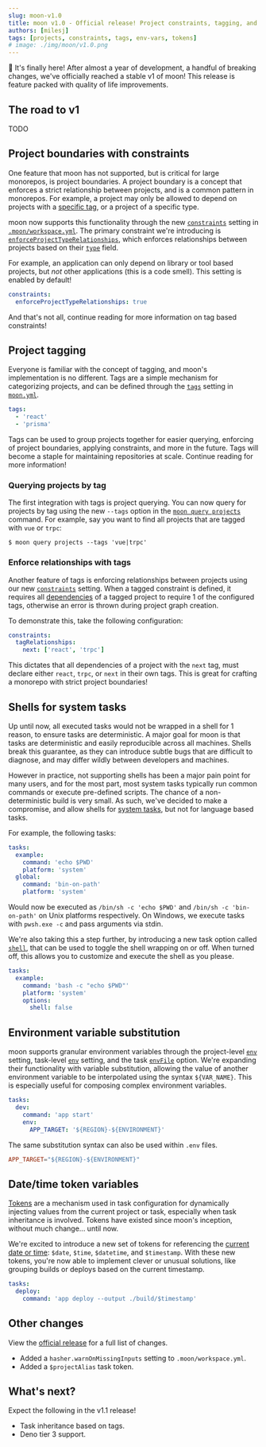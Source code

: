 ```yaml
---
slug: moon-v1.0
title: moon v1.0 - Official release! Project constraints, tagging, and more!
authors: [milesj]
tags: [projects, constraints, tags, env-vars, tokens]
# image: ./img/moon/v1.0.png
---
```


🎉 It's finally here! After almost a year of development, a handful of breaking changes, we've
officially reached a stable v1 of moon! This release is feature packed with quality of life
improvements.

<!--truncate-->

## The road to v1

TODO

## Project boundaries with constraints

One feature that moon has not supported, but is critical for large monorepos, is project boundaries.
A project boundary is a concept that enforces a strict relationship between projects, and is a
common pattern in monorepos. For example, a project may only be allowed to depend on projects with a
[specific tag](#enforce-relationships-with-tags), or a project of a specific type.

moon now supports this functionality through the new
[`constraints`](/docs/config/workspace#constraints) setting in
[`.moon/workspace.yml`](/docs/config/workspace). The primary constraint we're introducing is
[`enforceProjectTypeRelationships`](/docs/config/workspace#enforceprojecttyperelationships), which
enforces relationships between projects based on their [`type`](/docs/config/project#type) field.

For example, an application can only depend on library or tool based projects, but _not_ other
applications (this is a code smell). This setting is enabled by default!

```yaml title=".moon/workspace.yml"
constraints:
  enforceProjectTypeRelationships: true
```

And that's not all, continue reading for more information on tag based constraints!

## Project tagging

Everyone is familiar with the concept of tagging, and moon's implementation is no different. Tags
are a simple mechanism for categorizing projects, and can be defined through the
[`tags`](/docs/config/project#tags) setting in [`moon.yml`](/docs/config/project).

```yaml title="moon.yml"
tags:
  - 'react'
  - 'prisma'
```

Tags can be used to group projects together for easier querying, enforcing of project boundaries,
applying constraints, and more in the future. Tags will become a staple for maintaining repositories
at scale. Continue reading for more information!

### Querying projects by tag

The first integration with tags is project querying. You can now query for projects by tag using the
new `--tags` option in the [`moon query projects`](/docs/commands/query/projects) command. For
example, say you want to find all projects that are tagged with `vue` or `trpc`:

```shell
$ moon query projects --tags 'vue|trpc'
```

### Enforce relationships with tags

Another feature of tags is enforcing relationships between projects using our new
[`constraints`](#project-constraints) setting. When a tagged constraint is defined, it requires all
[dependencies](/docs/concepts/project#dependencies) of a tagged project to require 1 of the
configured tags, otherwise an error is thrown during project graph creation.

To demonstrate this, take the following configuration:

```yaml title=".moon/workspace.yml" {2,3}
constraints:
  tagRelationships:
    next: ['react', 'trpc']
```

This dictates that all dependencies of a project with the `next` tag, must declare either `react`,
`trpc`, or `next` in their own tags. This is great for crafting a monorepo with strict project
boundaries!

## Shells for system tasks

Up until now, all executed tasks would not be wrapped in a shell for 1 reason, to ensure tasks are
deterministic. A major goal for moon is that tasks are deterministic and easily reproducible across
all machines. Shells break this guarantee, as they can introduce subtle bugs that are difficult to
diagnose, and may differ wildly between developers and machines.

However in practice, not supporting shells has been a major pain point for many users, and for the
most part, most system tasks typically run common commands or execute pre-defined scripts. The
chance of a non-deterministic build is very small. As such, we've decided to make a compromise, and
allow shells for [system tasks](/docs/config/project#platform-1), but not for language based tasks.

For example, the following tasks:

```yaml title="moon.yml"
tasks:
  example:
    command: 'echo $PWD'
    platform: 'system'
  global:
    command: 'bin-on-path'
    platform: 'system'
```

Would now be executed as `/bin/sh -c 'echo $PWD'` and `/bin/sh -c 'bin-on-path'` on Unix platforms
respectively. On Windows, we execute tasks with `pwsh.exe -c` and pass arguments via stdin.

We're also taking this a step further, by introducing a new task option called
[`shell`](/docs/config/project#shell), that can be used to toggle the shell wrapping on or off. When
turned off, this allows you to customize and execute the shell as you please.

```yaml title="moon.yml"
tasks:
  example:
    command: 'bash -c "echo $PWD"'
    platform: 'system'
    options:
      shell: false
```

## Environment variable substitution

moon supports granular environment variables through the project-level
[`env`](/docs/config/project#env) setting, task-level [`env`](/docs/config/project#env-1) setting,
and the task [`envFile`](/docs/config/project#envfile) option. We're expanding their functionality
with variable substitution, allowing the value of another environment variable to be interpolated
using the syntax `${VAR_NAME}`. This is especially useful for composing complex environment
variables.

```yaml title="moon.yml"
tasks:
  dev:
    command: 'app start'
    env:
      APP_TARGET: '${REGION}-${ENVIRONMENT}'
```

The same substitution syntax can also be used within `.env` files.

```toml title=".env"
APP_TARGET="${REGION}-${ENVIRONMENT}"
```

## Date/time token variables

[Tokens](/docs/concepts/token) are a mechanism used in task configuration for dynamically injecting
values from the current project or task, especially when task inheritance is involved. Tokens have
existed since moon's inception, without much change... until now.

We're excited to introduce a new set of tokens for referencing the
[current date or time](/docs/concepts/token#datetime): `$date`, `$time`, `$datetime`, and
`$timestamp`. With these new tokens, you're now able to implement clever or unusual solutions, like
grouping builds or deploys based on the current timestamp.

```yaml title="moon.yml"
tasks:
  deploy:
    command: 'app deploy --output ./build/$timestamp'
```

## Other changes

View the [official release](https://github.com/moonrepo/moon/releases/tag/v1.0.0) for a full list of
changes.

- Added a `hasher.warnOnMissingInputs` setting to `.moon/workspace.yml`.
- Added a `$projectAlias` task token.

## What's next?

Expect the following in the v1.1 release!

- Task inheritance based on tags.
- Deno tier 3 support.
